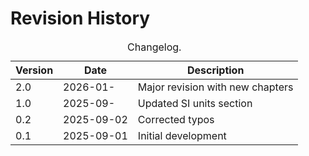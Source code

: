 # Revision History

| Version | Date       | Description                         |
|---------|------------|-------------------------------------|
| 2.0     | 2026-01-   | Major revision with new chapters    |
| 1.0     | 2025-09-   | Updated SI units section            |
| 0.2     | 2025-09-02 | Corrected typos                     |
| 0.1     | 2025-09-01 | Initial development                 |

: Changelog.